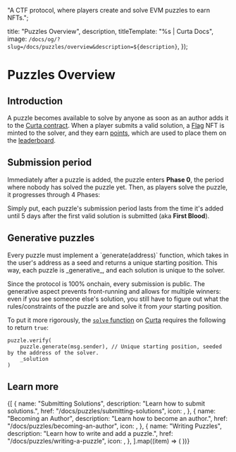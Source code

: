 


  "A CTF protocol, where players create and solve EVM puzzles to earn NFTs.";

  title: "Puzzles Overview",
  description,
  titleTemplate: "%s | Curta Docs",
  image: `/docs/og/?slug=/docs/puzzles/overview&description=${description}`,
});

# Puzzles Overview

<Description children={description} />

## Introduction

A puzzle becomes available to solve by anyone as soon as an author adds it to the [Curta contract](/docs/contracts#curta-puzzles). When a player submits a valid solution, a [Flag](/docs/puzzles/submitting-solutions#flag-nfts) NFT is minted to the solver, and they earn [points](/docs/leaderboard), which are used to place them on the [leaderboard](/leaderboard).

## Submission period

Immediately after a puzzle is added, the puzzle enters **Phase 0**, the period where nobody has solved the puzzle yet. Then, as players solve the puzzle, it progresses through 4 Phases:

<PhaseTable />

Simply put, each puzzle's submission period lasts from the time it's added until 5 days after the first valid solution is submitted (aka **First Blood**).

## Generative puzzles

<Callout>
  Every puzzle must implement a `generate(address)` function, which takes in the
  user's address as a seed and returns a unique starting position. This way,
  each puzzle is _generative_, and each solution is unique to the solver.
</Callout>

Since the protocol is 100% onchain, every submission is public. The generative aspect prevents front-running and allows for multiple winners: even if you see someone else's solution, you still have to figure out what the rules/constraints of the puzzle are and solve it from _your_ starting position.

To put it more rigorously, the [`solve` function](https://github.com/waterfall-mkt/curta/blob/2d5de33e3e08ff478ad9e33b6a6f00f819224122/src/Curta.sol#L107) on [Curta](/docs/contracts#curta-puzzles) requires the following to return `true`:

```sol showLineNumbers={false}
puzzle.verify(
    puzzle.generate(msg.sender), // Unique starting position, seeded by the address of the solver.
    _solution
)
```

## Learn more

<div className="grid grid-cols-1 sm:grid-cols-2 lg:grid-cols-1 gap-4 min-[1120px]:grid-cols-2 min-[1420px]:grid-cols-3">
  {[
    {
      name: "Submitting Solutions",
      description: "Learn how to submit solutions.",
      href: "/docs/puzzles/submitting-solutions",
      icon: <BadgeCheck />,
    },
    {
      name: "Becoming an Author",
      description: "Learn how to become an author.",
      href: "/docs/puzzles/becoming-an-author",
      icon: <PenTool />,
    },
    {
      name: "Writing Puzzles",
      description: "Learn how to write and add a puzzle.",
      href: "/docs/puzzles/writing-a-puzzle",
      icon: <PencilRuler />,
    },
  ].map((item) => (
    <LinkFeature key={item.href} {...item} />
  ))}
</div>
